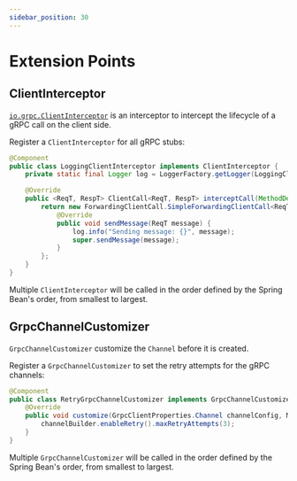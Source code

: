 ```yaml
---
sidebar_position: 30
---
```


# Extension Points

## ClientInterceptor

[`io.grpc.ClientInterceptor`](https://grpc.github.io/grpc-java/javadoc/io/grpc/ClientInterceptor.html) is an interceptor to intercept the lifecycle of a gRPC call on the client side.

Register a `ClientInterceptor` for all gRPC stubs:

```java
@Component
public class LoggingClientInterceptor implements ClientInterceptor {
    private static final Logger log = LoggerFactory.getLogger(LoggingClientInterceptor.class);

    @Override
    public <ReqT, RespT> ClientCall<ReqT, RespT> interceptCall(MethodDescriptor<ReqT, RespT> method, CallOptions callOptions, Channel next) {
        return new ForwardingClientCall.SimpleForwardingClientCall<ReqT, RespT>(next.newCall(method, callOptions)) {
            @Override
            public void sendMessage(ReqT message) {
                log.info("Sending message: {}", message);
                super.sendMessage(message);
            }
        };
    }
}
```

Multiple `ClientInterceptor` will be called in the order defined by the Spring Bean's order, from smallest to largest.

## GrpcChannelCustomizer

`GrpcChannelCustomizer` customize the `Channel` before it is created.

Register a `GrpcChannelCustomizer` to set the retry attempts for the gRPC channels:

```java
@Component
public class RetryGrpcChannelCustomizer implements GrpcChannelCustomizer {
    @Override
    public void customize(GrpcClientProperties.Channel channelConfig, ManagedChannelBuilder<?> channelBuilder) {
        channelBuilder.enableRetry().maxRetryAttempts(3);
    }
}
```

Multiple `GrpcChannelCustomizer` will be called in the order defined by the Spring Bean's order, from smallest to largest.
